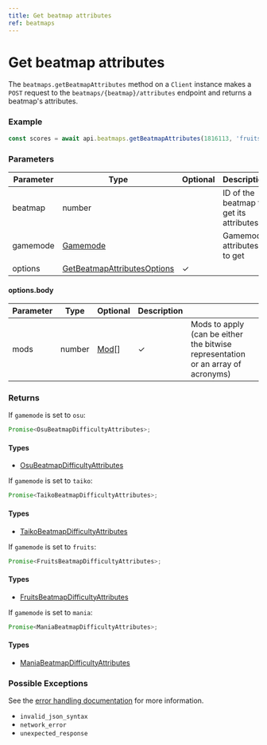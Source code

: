 ```yaml
---
title: Get beatmap attributes
ref: beatmaps
---
```


# Get beatmap attributes

The `beatmaps.getBeatmapAttributes` method on a `Client` instance makes a `POST` request to the `beatmaps/{beatmap}/attributes` endpoint and returns a beatmap's attributes.

### Example

```ts
const scores = await api.beatmaps.getBeatmapAttributes(1816113, 'fruits');
```

### Parameters

| Parameter | Type                                                                      | Optional | Description                             |
| --------- | ------------------------------------------------------------------------- | -------- | --------------------------------------- |
| beatmap   | number                                                                    |          | ID of the beatmap to get its attributes |
| gamemode  | [Gamemode](/references/game-mode)                                         |          | Gamemode attributes to get              |
| options   | [GetBeatmapAttributesOptions](/references/get-beatmap-attributes-options) | ✓        |                                         |

#### options.body

| Parameter | Type   | Optional                 | Description |                                                                                  |
| --------- | ------ | ------------------------ | ----------- | -------------------------------------------------------------------------------- |
| mods      | number | [Mod](/references/mod)[] | ✓           | Mods to apply (can be either the bitwise representation or an array of acronyms) |

### Returns

If `gamemode` is set to `osu`:

```ts
Promise<OsuBeatmapDifficultyAttributes>;
```

#### Types

- [OsuBeatmapDifficultyAttributes](/references/osu-beatmap-difficulty-attributes)

If `gamemode` is set to `taiko`:

```ts
Promise<TaikoBeatmapDifficultyAttributes>;
```

#### Types

- [TaikoBeatmapDifficultyAttributes](/references/taiko-beatmap-difficulty-attributes)

If `gamemode` is set to `fruits`:

```ts
Promise<FruitsBeatmapDifficultyAttributes>;
```

#### Types

- [FruitsBeatmapDifficultyAttributes](/references/fruits-beatmap-difficulty-attributes)

If `gamemode` is set to `mania`:

```ts
Promise<ManiaBeatmapDifficultyAttributes>;
```

#### Types

- [ManiaBeatmapDifficultyAttributes](/references/mania-beatmap-difficulty-attributes)

### Possible Exceptions

See the [error handling documentation](/extras/error-handling) for more information.

- `invalid_json_syntax`
- `network_error`
- `unexpected_response`
